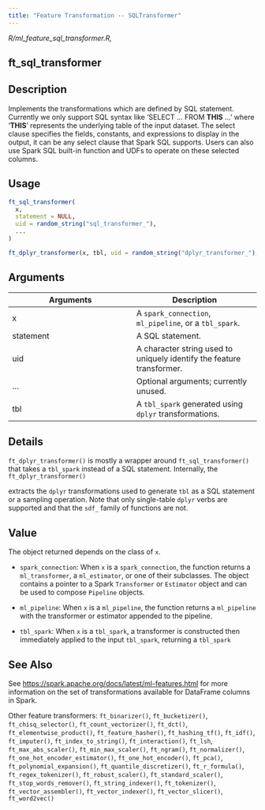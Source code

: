 ```yaml
---
title: "Feature Transformation -- SQLTransformer"
---
```


*R/ml_feature_sql_transformer.R,*

## ft_sql_transformer

## Description
Implements the transformations which are defined by SQL statement. Currently we   only support SQL syntax like 'SELECT ... FROM __THIS__ ...' where '__THIS__' represents   the underlying table of the input dataset. The select clause specifies the   fields, constants, and expressions to display in the output, it can be any   select clause that Spark SQL supports. Users can also use Spark SQL built-in   function and UDFs to operate on these selected columns. 


## Usage
```r
ft_sql_transformer( 
  x, 
  statement = NULL, 
  uid = random_string("sql_transformer_"), 
  ... 
) 

ft_dplyr_transformer(x, tbl, uid = random_string("dplyr_transformer_"), ...) 
```

## Arguments
|Arguments|Description|
|---|---|
| x | A `spark_connection`, `ml_pipeline`, or a `tbl_spark`. |
| statement | A SQL statement. |
| uid | A character string used to uniquely identify the feature transformer. |
| ... | Optional arguments; currently unused. |
| tbl | A `tbl_spark` generated using `dplyr` transformations. |

## Details

`ft_dplyr_transformer()` is mostly a wrapper around `ft_sql_transformer()` that   takes a `tbl_spark` instead of a SQL statement. Internally, the `ft_dplyr_transformer()`

  extracts the `dplyr` transformations used to generate `tbl` as a SQL statement or a   sampling operation. Note that only single-table `dplyr` verbs are supported and that the   `sdf_` family of functions are not. 


## Value

The object returned depends on the class of `x`. 

  

- `spark_connection`: When `x` is a `spark_connection`, the function returns a `ml_transformer`,   a `ml_estimator`, or one of their subclasses. The object contains a pointer to   a Spark `Transformer` or `Estimator` object and can be used to compose   `Pipeline` objects. 

  

- `ml_pipeline`: When `x` is a `ml_pipeline`, the function returns a `ml_pipeline` with   the transformer or estimator appended to the pipeline. 

  

- `tbl_spark`: When `x` is a `tbl_spark`, a transformer is constructed then   immediately applied to the input `tbl_spark`, returning a `tbl_spark`



## See Also

See [https://spark.apache.org/docs/latest/ml-features.html](https://spark.apache.org/docs/latest/ml-features.html) for   more information on the set of transformations available for DataFrame   columns in Spark. 

Other feature transformers:  `ft_binarizer()`, `ft_bucketizer()`, `ft_chisq_selector()`, `ft_count_vectorizer()`, `ft_dct()`, `ft_elementwise_product()`, `ft_feature_hasher()`, `ft_hashing_tf()`, `ft_idf()`, `ft_imputer()`, `ft_index_to_string()`, `ft_interaction()`, `ft_lsh`, `ft_max_abs_scaler()`, `ft_min_max_scaler()`, `ft_ngram()`, `ft_normalizer()`, `ft_one_hot_encoder_estimator()`, `ft_one_hot_encoder()`, `ft_pca()`, `ft_polynomial_expansion()`, `ft_quantile_discretizer()`, `ft_r_formula()`, `ft_regex_tokenizer()`, `ft_robust_scaler()`, `ft_standard_scaler()`, `ft_stop_words_remover()`, `ft_string_indexer()`, `ft_tokenizer()`, `ft_vector_assembler()`, `ft_vector_indexer()`, `ft_vector_slicer()`, `ft_word2vec()`

